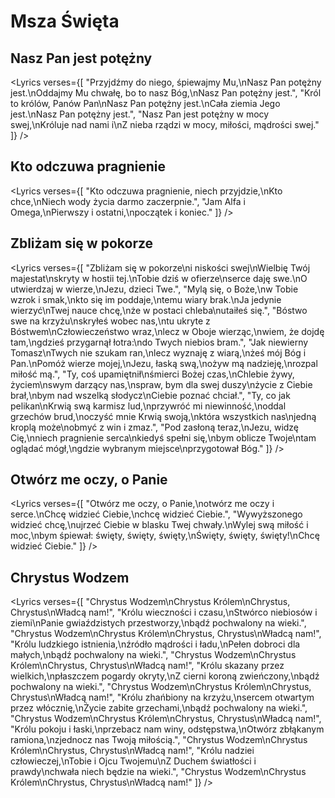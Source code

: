 
# Msza Święta

## Nasz Pan jest potężny
<Lyrics verses={[
  "Przyjdźmy do niego, śpiewajmy Mu,\nNasz Pan potężny jest.\nOddajmy Mu chwałę, bo to nasz Bóg,\nNasz Pan potężny jest.",
  "Król to królów, Panów Pan\nNasz Pan potężny jest.\nCała ziemia Jego jest.\nNasz Pan potężny jest.",
  "Nasz Pan jest potężny w mocy swej,\nKróluje nad nami i\nZ nieba rządzi w mocy, miłości, mądrości swej."
]} />

## Kto odczuwa pragnienie
<Lyrics verses={[
  "Kto odczuwa pragnienie, niech przyjdzie,\nKto chce,\nNiech wody życia darmo zaczerpnie.",
  "Jam Alfa i Omega,\nPierwszy i ostatni,\npoczątek i koniec."
]} />

## Zbliżam się w pokorze
<Lyrics verses={[
  "Zbliżam się w pokorze\ni niskości swej\nWielbię Twój majestat\nskryty w hostii tej.\nTobie dziś w ofierze\nserce daję swe.\nO utwierdzaj w wierze,\nJezu, dzieci Twe.",
  "Mylą się, o Boże,\nw Tobie wzrok i smak,\nkto się im poddaje,\ntemu wiary brak.\nJa jedynie wierzyć\nTwej nauce chcę,\nże w postaci chleba\nutaiłeś się.",
  "Bóstwo swe na krzyżu\nskryłeś wobec nas,\ntu ukryte z Bóstwem\nCzłowieczeństwo wraz,\nlecz w Oboje wierząc,\nwiem, że dojdę tam,\ngdzieś przygarnął łotra:\ndo Twych niebios bram.",
  "Jak niewierny Tomasz\nTwych nie szukam ran,\nlecz wyznaję z wiarą,\nżeś mój Bóg i Pan.\nPomóż wierze mojej,\nJezu, łaską swą,\nożyw mą nadzieję,\nrozpal miłość mą.",
  "Ty, coś upamiętnił\nśmierci Bożej czas,\nChlebie żywy, życiem\nswym darzący nas,\nspraw, bym dla swej duszy\nżycie z Ciebie brał,\nbym nad wszelką słodycz\nCiebie poznać chciał.",
  "Ty, co jak pelikan\nKrwią swą karmisz lud,\nprzywróć mi niewinność,\noddal grzechów brud,\noczyść mnie Krwią swoją,\nktóra wszystkich nas\njedną kroplą może\nobmyć z win i zmaz.",
  "Pod zasłoną teraz,\nJezu, widzę Cię,\nniech pragnienie serca\nkiedyś spełni się,\nbym oblicze Twoje\ntam oglądać mógł,\ngdzie wybranym miejsce\nprzygotował Bóg."
]} />

## Otwórz me oczy, o Panie
<Lyrics verses={[
  "Otwórz me oczy, o Panie,\notwórz me oczy i serce.\nChcę widzieć Ciebie,\nchcę widzieć Ciebie.",
  "Wywyższonego widzieć chcę,\nujrzeć Ciebie w blasku Twej chwały.\nWylej swą miłość i moc,\nbym śpiewał: święty, święty, święty,\nŚwięty, święty, święty!\nChcę widzieć Ciebie."
]} />

## Chrystus Wodzem
<Lyrics verses={[
  "Chrystus Wodzem\nChrystus Królem\nChrystus, Chrystus\nWładcą nam!",
  "Królu wieczności i czasu,\nStwórco niebiosów i ziemi\nPanie gwiaździstych przestworzy,\nbądź pochwalony na wieki.",
  "Chrystus Wodzem\nChrystus Królem\nChrystus, Chrystus\nWładcą nam!",
  "Królu ludzkiego istnienia,\nźródło mądrości i ładu,\nPełen dobroci dla małych,\nbądź pochwalony na wieki.",
  "Chrystus Wodzem\nChrystus Królem\nChrystus, Chrystus\nWładcą nam!",
  "Królu skazany przez wielkich,\npłaszczem pogardy okryty,\nZ cierni koroną zwieńczony,\nbądź pochwalony na wieki.",
  "Chrystus Wodzem\nChrystus Królem\nChrystus, Chrystus\nWładcą nam!",
  "Królu zhańbiony na krzyżu,\nsercem otwartym przez włócznię,\nŻycie zabite grzechami,\nbądź pochwalony na wieki.",
  "Chrystus Wodzem\nChrystus Królem\nChrystus, Chrystus\nWładcą nam!",
  "Królu pokoju i łaski,\nprzebacz nam winy, odstępstwa,\nOtwórz zbłąkanym ramiona,\nzjednocz nas Twoją miłością.",
  "Chrystus Wodzem\nChrystus Królem\nChrystus, Chrystus\nWładcą nam!",
  "Królu nadziei człowieczej,\nTobie i Ojcu Twojemu\nZ Duchem światłości i prawdy\nchwała niech będzie na wieki.",
  "Chrystus Wodzem\nChrystus Królem\nChrystus, Chrystus\nWładcą nam!"
]} />

